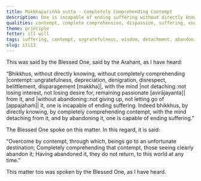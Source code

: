 ```yaml
---
title: Makkhapariññā sutta - Completely Comprehending Contempt
description: One is incapable of ending suffering without directly knowing and completely comprehending contempt, with the mind detaching from it and without abandoning it. One is capable of ending suffering by directly knowing, by completely comprehending contempt, with the mind detaching from it, and by abandoning it.
qualities: contempt, complete comprehension, dispassion, suffering, ending, direct knowledge
theme: principle
fetter: ill will
tags: suffering, contempt, ungratefulness, wisdom, detachment, abandoning, iti
slug: iti13
---
```


This was said by the Blessed One, said by the Arahant, as I have heard:

“Bhikkhus, without directly knowing, without completely comprehending |contempt::ungratefulness, depreciation, denigration, disrespect, belittlement, disparagement [makkha]|, with the mind |not detaching::not losing interest, not losing desire for, remaining passionate [avirājayanta]| from it, and |without abandoning::not giving up, not letting go of [appajahaṁ]| it, one is incapable of ending suffering. Indeed bhikkhus, by directly knowing, by completely comprehending contempt, with the mind detaching from it, and by abandoning it, one is capable of ending suffering.”

The Blessed One spoke on this matter. In this regard, it is said:

“Overcome by contempt, through which,
beings go to an unfortunate destination;
Completely comprehending that contempt,
those seeing clearly abandon it;
Having abandoned it, they do not return,
to this world at any time.”

This matter too was spoken by the Blessed One, as I have heard.